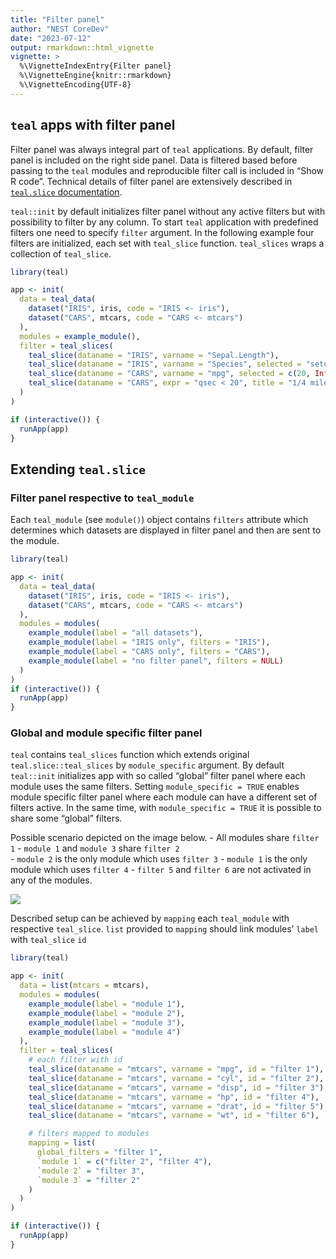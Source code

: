 ```yaml
---
title: "Filter panel"
author: "NEST CoreDev"
date: "2023-07-12"
output: rmarkdown::html_vignette
vignette: >
  %\VignetteIndexEntry{Filter panel}
  %\VignetteEngine{knitr::rmarkdown}
  %\VignetteEncoding{UTF-8}
---
```


## `teal` apps with filter panel

Filter panel was always integral part of `teal` applications. By default, filter panel is included on the right side panel. Data is filtered based before passing to the `teal` modules and reproducible filter call is included in "Show R code". Technical details of filter panel are extensively described in [`teal.slice` documentation](https://insightsengineering.github.io/teal.slice/latest-tag/).

`teal::init` by default initializes filter panel without any active filters but with possibility to filter by any column. To start `teal` application with predefined filters one need to specify `filter` argument.
In the following example four filters are initialized, each set with `teal_slice` function. `teal_slices` wraps a collection of `teal_slice`. 


```r
library(teal)

app <- init(
  data = teal_data(
    dataset("IRIS", iris, code = "IRIS <- iris"),
    dataset("CARS", mtcars, code = "CARS <- mtcars")
  ),
  modules = example_module(),
  filter = teal_slices(
    teal_slice(dataname = "IRIS", varname = "Sepal.Length"),
    teal_slice(dataname = "IRIS", varname = "Species", selected = "setosa"),
    teal_slice(dataname = "CARS", varname = "mpg", selected = c(20, Inf)),
    teal_slice(dataname = "CARS", expr = "qsec < 20", title = "1/4 mile under 20 sec", id = "qsec_20")
  )
)

if (interactive()) {
  runApp(app)
}
```


## Extending `teal.slice`

### Filter panel respective to `teal_module`

Each `teal_module` (see `module()`) object contains `filters` attribute which determines which datasets are displayed in filter panel and then are sent to the module.
```r
library(teal)

app <- init(
  data = teal_data(
    dataset("IRIS", iris, code = "IRIS <- iris"),
    dataset("CARS", mtcars, code = "CARS <- mtcars")
  ),
  modules = modules(
    example_module(label = "all datasets"),
    example_module(label = "IRIS only", filters = "IRIS"),
    example_module(label = "CARS only", filters = "CARS"),
    example_module(label = "no filter panel", filters = NULL)
  )
)
if (interactive()) {
  runApp(app)
}
```

### Global and module specific filter panel

`teal` contains `teal_slices` function which extends original `teal.slice::teal_slices` by `module_specific` argument. By default `teal::init` initializes app with so called "global" filter panel where each module uses the same filters.
Setting `module_specific = TRUE` enables module specific filter panel where each module can have a different set of filters active. In the same time, with `module_specific = TRUE` it is possible to share some "global" filters.

Possible scenario depicted on the image below. 
- All modules share `filter 1`
- `module 1` and `module 3` share `filter 2`  
- `module 2` is the only module which uses `filter 3`
- `module 1` is the only module which uses `filter 4`
- `filter 5` and `filter 6` are not activated in any of the modules. 

![](./images/filters_mapping.jpg)

Described setup can be achieved by `mapping` each `teal_module` with respective `teal_slice`. `list` provided to `mapping` should link modules' `label` with `teal_slice` `id`

```r
library(teal)

app <- init(
  data = list(mtcars = mtcars),
  modules = modules(
    example_module(label = "module 1"),
    example_module(label = "module 2"),
    example_module(label = "module 3"),
    example_module(label = "module 4")
  ),
  filter = teal_slices(
    # each filter with id
    teal_slice(dataname = "mtcars", varname = "mpg", id = "filter 1"),
    teal_slice(dataname = "mtcars", varname = "cyl", id = "filter 2"),
    teal_slice(dataname = "mtcars", varname = "disp", id = "filter 3"),
    teal_slice(dataname = "mtcars", varname = "hp", id = "filter 4"),
    teal_slice(dataname = "mtcars", varname = "drat", id = "filter 5"),
    teal_slice(dataname = "mtcars", varname = "wt", id = "filter 6"),

    # filters mapped to modules
    mapping = list(
      global_filters = "filter 1",
      `module 1` = c("filter 2", "filter 4"),
      `module 2` = "filter 3",
      `module 3` = "filter 2"
    )
  )
)

if (interactive()) {
  runApp(app)
}
```
